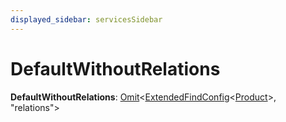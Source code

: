 ```yaml
---
displayed_sidebar: servicesSidebar
---
```



# DefaultWithoutRelations

 **DefaultWithoutRelations**: [Omit](Omit.mdx)&#60;[ExtendedFindConfig](ExtendedFindConfig-1.mdx)&#60;[Product](../classes/Product.mdx)&#62;, "relations"&#62;
